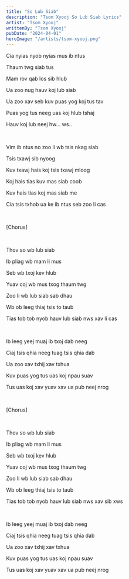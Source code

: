 ```yaml
---
title: "So Lub Siab"
description: "Tsom Xyooj So Lub Siab Lyrics"
artist: "Tsom Xyooj"
writtenBy: "Tsom Xyooj"
pubDate: "2024-04-01"
heroImage: "/artists/tsom-xyooj.png"
---
```


Cia nyias nyob nyias mus ib ntus

Thaum twg siab tus

Mam rov qab los sib hlub

Ua zoo nug hauv koj lub siab

Ua zoo xav seb kuv puas yog koj tus tav

Puas yog tus neeg uas koj hlub tshaj

Hauv koj lub neej hw... ws..

<br />

Vim ib ntus no zoo li wb tsis nkag siab

Tsis txawj sib nyoog

Kuv txawj hais koj tsis txawj mloog

Koj hais tias kuv mas siab coob

Kuv hais tias koj mas siab me

Cia tsis txhob ua ke ib ntus seb zoo li cas

<br />

[Chorus]

<br />

Thov so wb lub siab

Ib pliag wb mam li mus

Seb wb txoj kev hlub

Yuav coj wb mus txog thaum twg

Zoo li wb lub siab sab dhau

Wb ob leeg thiaj tsis to taub

Tias tob tob nyob hauv lub siab nws xav li cas

<br />

Ib leeg yeej muaj ib txoj dab neeg

Ciaj tsis qhia neeg tuag tsis qhia dab

Ua zoo xav txhij xav txhua

Kuv puas yog tus uas koj npau suav

Tus uas koj xav yuav xav ua pub neej nrog

<br />

[Chorus]

<br />

Thov so wb lub siab

Ib pliag wb mam li mus

Seb wb txoj kev hlub

Yuav coj wb mus txog thaum twg

Zoo li wb lub siab sab dhau

Wb ob leeg thiaj tsis to taub

Tias tob tob nyob hauv lub siab nws xav sib xws

<br />

Ib leeg yeej muaj ib txoj dab neeg

Ciaj tsis qhia neeg tuag tsis qhia dab

Ua zoo xav txhij xav txhua

Kuv puas yog tus uas koj npau suav

Tus uas koj xav yuav xav ua pub neej nrog
